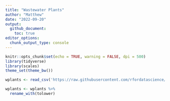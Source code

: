 ```yaml
---
title: "Wastewater Plants"
author: "Matthew"
date: "2022-09-20"
output: 
  github_document:
    toc: true
editor_options: 
  chunk_output_type: console
---
```


```r
knitr::opts_chunk$set(echo = TRUE, warning = FALSE, dpi = 500)
library(tidyverse)
library(scales)
theme_set(theme_bw())
```


```r
wplants <- read_csv('https://raw.githubusercontent.com/rfordatascience/tidytuesday/master/data/2022/2022-09-20/HydroWASTE_v10.csv')
```


```r
wplants <- wplants %>% 
  rename_with(tolower)
```

